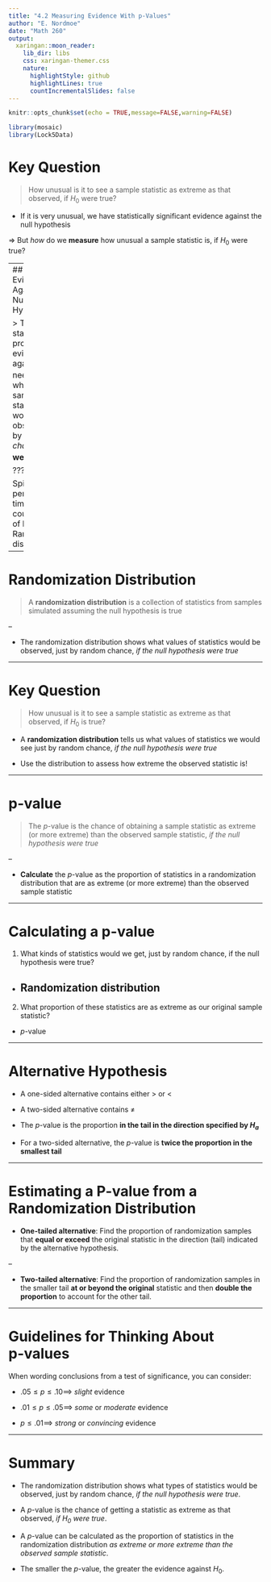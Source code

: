 ```yaml
---
title: "4.2 Measuring Evidence With p-Values"
author: "E. Nordmoe"
date: "Math 260"
output:
  xaringan::moon_reader:
    lib_dir: libs
    css: xaringan-themer.css
    nature:
      highlightStyle: github
      highlightLines: true
      countIncrementalSlides: false
---
```


```r
knitr::opts_chunk$set(echo = TRUE,message=FALSE,warning=FALSE)
```


```r
library(mosaic)
library(Lock5Data)
```





# Key Question

> How unusual is it to see a sample statistic as extreme as that observed, if $H_0$ were true?  

* If it is very unusual, we have statistically significant evidence against the null hypothesis  

$\Longrightarrow$ But *how* do we **measure** how unusual a sample statistic is, if $H_0$ were true?  

---
## Quantifying Evidence Against the Null Hypothesis  

> To see if a statistic provides evidence against $H_0$, we need to see what kind of sample statistics we would observe,  just by *random chance*, 
**if $H_0$ were true**  

???

Spinning pennies 20 times and count number of heads. Randomization distribution

---

# Randomization Distribution

> A **randomization distribution** is a collection of statistics from samples simulated assuming the null hypothesis is true  

--

* The randomization distribution shows what values of statistics would be observed, just by random chance, *if the null hypothesis were true*  

---

# Key Question

> How unusual is it to see a sample statistic as extreme as that observed, if $H_0$ is true?  

* A **randomization distribution** tells us what values of statistics we would see just by random chance, *if the null hypothesis were true*  

* Use the distribution to assess how extreme the observed statistic is! 

---

# p-value  

> The $p$-value is the chance of obtaining a sample statistic as extreme (or more extreme) than the observed sample statistic, *if the null hypothesis were true*  

--

* **Calculate** the $p$-value as the proportion of statistics in a randomization distribution that are as extreme (or more extreme) than the observed sample statistic  

---

# Calculating a p-value

1. What kinds of statistics would we get, just by random chance, if the null hypothesis were true?

  * Randomization distribution
--

2. What proportion of these statistics are as extreme as our original sample statistic?

  * $p$-value
    
---

# Alternative Hypothesis

* A one-sided alternative contains either $>$ or $<$   

* A two-sided alternative contains $\neq$  

* The $p$-value is the proportion **in the tail in the direction specified by $H_a$**  

* For a two-sided alternative, the $p$-value is **twice the proportion in the smallest tail**  


---

# Estimating a P-value from a Randomization Distribution  

* **One-tailed  alternative**:  Find  the  proportion  of  randomization
samples that **equal or exceed** the original statistic in the direction (tail)
indicated by the alternative hypothesis.  

--

* **Two-tailed  alternative**:  Find  the  proportion  of  randomization
samples in the smaller tail **at or beyond the original** statistic and then
**double the proportion** to account for the other tail.  

---

# Guidelines for Thinking About <br>p-values

When wording conclusions from a test of significance, you can consider:  

* $.05\le p \le .10 \implies$ *slight* evidence  

* $.01\le p \le .05 \implies$ *some* or *moderate* evidence  

* $p \le .01 \implies$ *strong* or *convincing* evidence

---

# Summary

* The randomization distribution shows what types of statistics would be observed, just by random chance, *if the null hypothesis were true*.

* A $p$-value is the chance of getting a statistic as extreme as that observed, *if $H_0$ were true*.

* A $p$-value can be calculated as the proportion of statistics in the randomization distribution *as extreme or more extreme than the observed sample statistic*.

* The smaller the *p*-value, the greater the evidence against $H_0$.